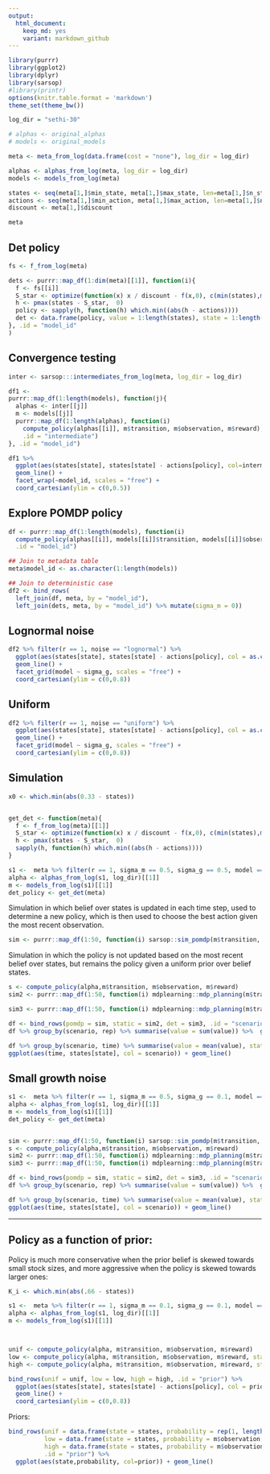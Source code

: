 ```yaml
---
output:
  html_document: 
    keep_md: yes
    variant: markdown_github
---  
```


```r
library(purrr)
library(ggplot2)
library(dplyr)
library(sarsop)
#library(printr)
options(knitr.table.format = 'markdown')
theme_set(theme_bw())
```


```r
log_dir = "sethi-30"

# alphas <- original_alphas
# models <- original_models

meta <- meta_from_log(data.frame(cost = "none"), log_dir = log_dir)

alphas <- alphas_from_log(meta, log_dir = log_dir)
models <- models_from_log(meta)

states <- seq(meta[1,]$min_state, meta[1,]$max_state, len=meta[1,]$n_states)
actions <- seq(meta[1,]$min_action, meta[1,]$max_action, len=meta[1,]$n_action)
discount <- meta[1,]$discount

meta
```


## Det policy

```r
fs <- f_from_log(meta)

dets <- purrr::map_df(1:dim(meta)[[1]], function(i){ 
  f <- fs[[i]]
  S_star <- optimize(function(x) x / discount - f(x,0), c(min(states),max(states)))$minimum
  h <- pmax(states - S_star,  0)
  policy <- sapply(h, function(h) which.min((abs(h - actions))))
  det <- data.frame(policy, value = 1:length(states), state = 1:length(states))
}, .id = "model_id"
)

```


## Convergence testing

```r


inter <- sarsop:::intermediates_from_log(meta, log_dir = log_dir)

df1 <- 
purrr::map_df(1:length(models), function(j){
  alphas <- inter[[j]]
  m <- models[[j]]
  purrr::map_df(1:length(alphas), function(i)
    compute_policy(alphas[[i]], m$transition, m$observation, m$reward),
    .id = "intermediate") 
}, .id = "model_id")

df1 %>% 
  ggplot(aes(states[state], states[state] - actions[policy], col=intermediate)) + 
  geom_line() + 
  facet_wrap(~model_id, scales = "free") + 
  coord_cartesian(ylim = c(0,0.5))


```

## Explore POMDP policy


```r
df <- purrr::map_df(1:length(models), function(i)
  compute_policy(alphas[[i]], models[[i]]$transition, models[[i]]$observation, models[[i]]$reward),
  .id = "model_id")

## Join to metadata table
meta$model_id <- as.character(1:length(models))

## Join to deterministic case
df2 <- bind_rows(
  left_join(df, meta, by = "model_id"),
  left_join(dets, meta, by = "model_id") %>% mutate(sigma_m = 0))

```


## Lognormal noise


```r
df2 %>% filter(r == 1, noise == "lognormal") %>% 
  ggplot(aes(states[state], states[state] - actions[policy], col = as.character(sigma_m))) +
  geom_line() +
  facet_grid(model ~ sigma_g, scales = "free") +
  coord_cartesian(ylim = c(0,0.8))
```


## Uniform

```r
df2 %>% filter(r == 1, noise == "uniform") %>% 
  ggplot(aes(states[state], states[state] - actions[policy], col = as.character(sigma_m))) +
  geom_line() +
  facet_grid(model ~ sigma_g, scales = "free") +
  coord_cartesian(ylim = c(0,0.8))
```



## Simulation

```r
x0 <- which.min(abs(0.33 - states))


get_det <- function(meta){
  f <- f_from_log(meta)[[1]]
  S_star <- optimize(function(x) x / discount - f(x,0), c(min(states),max(states)))$minimum
  h <- pmax(states - S_star,  0)
  sapply(h, function(h) which.min((abs(h - actions))))
}
```

```r

s1 <-  meta %>% filter(r == 1, sigma_m == 0.5, sigma_g == 0.5, model == "ricker", noise == "lognormal")
alpha <- alphas_from_log(s1, log_dir)[[1]]
m <- models_from_log(s1)[[1]]
det_policy <- get_det(meta)

```

Simulation in which belief over states is updated in each time step, used to determine a new policy, which is then used to choose the best action given the most recent observation.

```r
sim <- purrr::map_df(1:50, function(i) sarsop::sim_pomdp(m$transition, m$observation, m$reward, discount, x0 = x0, Tmax = 100, alpha = alpha)$df, .id = "rep")
```


Simulation in which the policy is not updated based on the most recent belief over states, but remains the policy given a uniform prior over belief states. 

```r
s <- compute_policy(alpha,m$transition, m$observation, m$reward)
sim2 <- purrr::map_df(1:50, function(i) mdplearning::mdp_planning(m$transition, m$reward, discount, x0 = x0, Tmax = 100, observation = m$observation, policy = s$policy), .id = "rep")
```



```r
sim3 <- purrr::map_df(1:50, function(i) mdplearning::mdp_planning(m$transition, m$reward, discount, x0 = x0, Tmax = 100, observation = m$observation, policy = det_policy), .id = "rep")
```


```r
df <- bind_rows(pomdp = sim, static = sim2, det = sim3, .id = "scenario")
df %>% group_by(scenario, rep) %>% summarise(value = sum(value)) %>%  group_by(scenario) %>% summarise(mean(value))

df %>% group_by(scenario, time) %>% summarise(value = mean(value), state = mean(state)) %>%
ggplot(aes(time, states[state], col = scenario)) + geom_line()
```


## Small growth noise


```r
s1 <-  meta %>% filter(r == 1, sigma_m == 0.5, sigma_g == 0.1, model == "ricker", noise == "lognormal")
alpha <- alphas_from_log(s1, log_dir)[[1]]
m <- models_from_log(s1)[[1]]
det_policy <- get_det(meta)


sim <- purrr::map_df(1:50, function(i) sarsop::sim_pomdp(m$transition, m$observation, m$reward, discount, x0 = x0, Tmax = 100, alpha = alpha)$df, .id = "rep")
s <- compute_policy(alpha,m$transition, m$observation, m$reward)
sim2 <- purrr::map_df(1:50, function(i) mdplearning::mdp_planning(m$transition, m$reward, discount, x0 = x0, Tmax = 100, observation = m$observation, policy = s$policy), .id = "rep")
sim3 <- purrr::map_df(1:50, function(i) mdplearning::mdp_planning(m$transition, m$reward, discount, x0 = x0, Tmax = 100, observation = m$observation, policy = det_policy), .id = "rep")

df <- bind_rows(pomdp = sim, static = sim2, det = sim3, .id = "scenario")
df %>% group_by(scenario, rep) %>% summarise(value = sum(value)) %>%  group_by(scenario) %>% summarise(mean(value))

df %>% group_by(scenario, time) %>% summarise(value = mean(value), state = mean(state)) %>%
ggplot(aes(time, states[state], col = scenario)) + geom_line()
```



------

## Policy as a function of prior:

Policy is much more conservative when the prior belief is skewed towards small stock sizes, and more aggressive when the policy is skewed towards larger ones:

```r
K_i <- which.min(abs(.66 - states))

s1 <-  meta %>% filter(r == 1, sigma_m == 0.1, sigma_g == 0.1, model == "ricker", noise == "lognormal")
alpha <- alphas_from_log(s1, log_dir)[[1]]
m <- models_from_log(s1)[[1]]



unif <- compute_policy(alpha, m$transition, m$observation, m$reward)
low <- compute_policy(alpha, m$transition, m$observation, m$reward, state_prior = m$observation[,5,1])
high <- compute_policy(alpha, m$transition, m$observation, m$reward, state_prior = m$observation[,K_i,1])

bind_rows(unif = unif, low = low, high = high, .id = "prior") %>% 
  ggplot(aes(states[state], states[state] - actions[policy], col = prior)) + 
  geom_line() +
  coord_cartesian(ylim = c(0,0.8))
```

Priors:

```r
bind_rows(unif = data.frame(state = states, probability = rep(1, length(states))/length(states)),
          low = data.frame(state = states, probability = m$observation[,5,1]),
          high = data.frame(state = states, probability = m$observation[,K_i,1]),
          .id = "prior") %>%
  ggplot(aes(state,probability, col=prior)) + geom_line()

```




